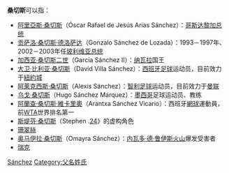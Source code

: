 {{noteTA
|1=zh-hans:桑切斯;zh-hk:山齊士;zh-tw:桑切斯;
}}
{{西班牙姓}}

'''桑切斯'''可以指：

*[[阿里亞斯·桑切斯|阿里亞斯·桑切斯]]（Óscar Rafael de Jesús Arias Sánchez）：[[哥斯达黎加总统|哥斯达黎加总统]]
*[[贡萨洛·桑切斯·德洛萨达|贡萨洛·桑切斯·德洛萨达]]（Gonzalo Sánchez de Lozada）：1993－1997年、2002－2003年任[[玻利维亚总统|玻利维亚总统]]
*[[加西亚·桑切斯二世|加西亚·桑切斯二世]]（García Sánchez II）：[[纳瓦拉王国|纳瓦拉]]国王
*[[大卫·比利亚|大卫·比利亚·桑切斯]]（David Villa Sánchez）：[[西班牙|西班牙]][[足球|足球]]运动员，目前效力于[[紐約城|紐約城]]
*[[阿萊克西斯·桑切斯|阿萊克西斯·桑切斯]]（Alexis Sánchez）：[[智利|智利]][[足球|足球]]运动员，目前效力于[[曼联|曼联]]
*[[乌戈·桑切斯|乌戈·桑切斯]]（Hugo Sánchez Márquez）：[[墨西哥|墨西哥]]足球运动员、教练
*[[阿蘭查·桑切斯·維卡里奧|阿蘭查·桑切斯·維卡里奧]]（Arantxa Sánchez Vicario）：西班牙[[網球|網球]]運動員，前[[女子網球聯合會|WTA]]世界排名第一
*[[斯堤芬·桑切斯|斯堤芬·桑切斯]]（Stephen .[[24_(電視劇)|24]]》的虚构角色
*[[珊翠絲|珊翠絲]]
*[[奥马伊拉·桑切斯|奥马伊拉·桑切斯]]（Omayra Sánchez）：[[内瓦多·德·鲁伊斯火山|内瓦多·德·鲁伊斯火山]]爆发受害者
*[[瑞克|瑞克]]

{{Disambiguation|Sánchez|Cat=三字人名譯名消歧義}}
[[Category:西班牙語姓氏|Sánchez]]
[[Category:父名姓氏|Category:父名姓氏]]